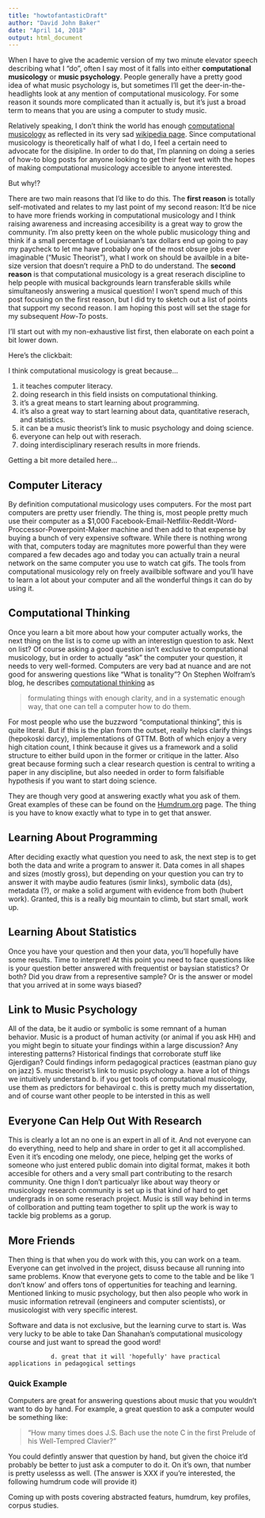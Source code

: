```yaml
---
title: "howtofantasticDraft"
author: "David John Baker"
date: "April 14, 2018"
output: html_document
---
```


When I have to give the academic version of my two minute elevator speech describing what I "do", often I  say most of it falls into either **computational musicology** or **music psychology**.
People generally have a pretty good idea of what music psychology is, but sometimes I'll get the deer-in-the-headlights look at any mention of computational musicology.
For some reason it sounds more complicated than it actually is, but it's just a broad term to means that you are using a computer to study music.

Relatively speaking, I don't think the world has enough [computational musicology](https://pushpullfork.com/computational-musicology/) as reflected in its very sad [wikipedia page](https://en.wikipedia.org/wiki/Computational_musicology).
Since computational musicology is theoretically half of what I do, I feel a certain need to advocate for the disipline.
In order to do that, I'm planning on doing a series of how-to blog posts for anyone looking to get their feet wet with the hopes of making computational musicology accesible to anyone interested.

But why!?

There are two main reasons that I'd like to do this.
The **first reason** is totally self-motivated and relates to my last point of my second reason: It'd be nice to have more friends working in computational musicology and I think raising awareness and increasing accesibility is a great way to grow the community.
I'm also pretty keen on the whole public musicology thing and think if a small percentage of Louisianan's tax dollars end up going to pay my paycheck to let me have probably one of the most obsure jobs ever imaginable ("Music Theorist"), what I work on should be availble in a bite-size version that doesn't require a PhD to do understand. 
The **second reason** is that computational musicology is a great reserach discipline to help people with musical backgrounds learn transferable skills while simultaneosly answering a musical question!
I won't spend much of this post focusing on the first reason, but I did try to sketch out a list of points that support my second reason.
I am hoping this post will set the stage for my subsequent *How-To* posts.

I'll start out with my non-exhaustive list first, then elaborate on each point a bit lower down.

Here's the clickbait:

I think computational musicology is great because...

1. it teaches computer literacy.
2. doing research in this field insists on computational thinking.
3. it's a great means to start learning about programming.
4. it's also a great way to start learning about data, quantitative reserach, and statistics.
5. it can be a music theorist's link to music psychology and doing science.
6. everyone can help out with reserach.
7. doing interdisciplinary reserach results in more friends.

Getting a bit more detailed here...

## Computer Literacy

By definition computational musicology uses computers.
For the most part computers are pretty user friendly.
The thing is, most people pretty much use their computer as a $1,000 Facebook-Email-Netfilix-Reddit-Word-Proccessor-Powerpoint-Maker machine and then add to that expense by buying a bunch of very expensive software.
While there is nothing wrong with that, computers today are magnitutes more powerful than they were compared a few decades ago and today you can actually train a neural network on the same computer you use to watch cat gifs.
The tools from computational musicology rely on freely availbible software and you'll have to learn a lot about your computer and all the wonderful things it can do by using it.

## Computational Thinking

Once you learn a bit more about how your computer actually works, the next thing on the list is to come up with an interestign question to ask. Next on list?
Of course asking a good question isn't exclusive to computational musicology, but in order to actually "ask" the computer your question, it needs to very well-formed. 
Computers are very bad at nuance and are not good for answering questions like "What is tonality"?
On Stephen Wolfram's blog, he describes [computational thinking](http://blog.stephenwolfram.com/2016/09/how-to-teach-computational-thinking/) as 

> formulating things with enough clarity, and in a systematic enough way, that one can tell a computer how to do them. 

For most people who use the buzzword "computational thinking", this is quite literal.
But if this is the plan from the outset, really helps clarify things (hepokoski darcy), implementations of GTTM. 
Both of which enjoy a very high citation count, I think because it gives us a framework and a solid structure to either build upon in the former or critique in the latter. 
Also great because forming such a clear research question is central to writing a paper in any discipline, but also needed in order to form falsifiable hypothesis if you want to start doing science.

They are though very good at answering exactly what you ask of them.
Great examples of these can be found on the [Humdrum.org](http://www.humdrum.org/guide/ch01/) page.
The thing is you have to know exactly what to type in to get that answer.

## Learning About Programming

After deciding exactly what question you need to ask, the next step is to get both the data and write a program to answer it.
Data comes in all shapes and sizes (mostly gross), but depending on your question you can try to answer it with maybe audio features (ismir links), symbolic data (ds), metadata (?), or make a solid argument with evidence from both (hubert work).
Granted, this is a really big mountain to climb, but start small, work up.

## Learning About Statistics

Once you have your question and then your data, you'll hopefully have some results.
Time to interpret!
At this point you need to face questions like is your question better answered with frequentist or baysian statistics?
Or both?
Did you draw from a representive sample?
Or is the answer or model that you arrived at in some ways biased?

## Link to Music Psychology

All of the data, be it audio or symbolic is some remnant of a human behavior.
Music is a product of human activity (or animal if you ask HH) and you might begin to situate your findings within a large discussion?
Any interesting patterns? 
Historical findings that corroborate stuff like Gjerdigan?
Could findings inform pedagogical practices (eastman piano guy on jazz)
5. music theorist's link to music psychology
                a. have a lot of things we intuitively understand 
                b. if you get tools of computational musicology, use them as predictors for behaviroal 
                c. this is pretty much my dissertation, and of course want other people to be intersted in this as well 
 
## Everyone Can Help Out With Research

This is clearly a lot an no one is an expert in all of it.
And not everyone can do everything, need to help and share in order to get it all accomplished.
Even it it's encoding one melody, one piece, helping get the works of someone who just entered public domain into digital format, makes it both accesible for others and a very small part contributing to the resarch community.
One thign I don't particualyr like about way theory or musicology research community is set up is that kind of hard to get undergrads in on some reserach project.
Music is still way behind in terms of collboration and putting team together to split up the work is way to tackle big problems as a gorup.

## More Friends

Then thing is that when you do work with this, you can work on a team.
Everyone can get involved in the project, disuss because all running into same problems.
Know that everyone gets to come to the table and be like 'I don't know' and offers tons of oppertunities for teaching and learning.
Mentioned linking to music psychology, but then also people who work in music information retrevail (engineers and computer scientists), or musicologist with very specific interest. 

Software and data is not exclusive, but the learning curve to start is.
Was very lucky to be able to take Dan Shanahan's computational musicology course and just want to spread the good word!


                d. great that it will 'hopefully' have practical applications in pedagogical settings

### Quick Example

Computers are great for answering questions about music that you wouldn't want to do by hand.
For example, a great question to ask a computer would be something like:

> "How many times does J.S. Bach use the note C in the first Prelude of his Well-Tempred Clavier?"

You could defintly answer that question by hand, but given the choice it'd probably be better to just ask a computer to do it.
On it's own, that number is pretty uselesss as well. 
(The answer is XXX if you're interested, the following humdrum code will provide it)

Coming up with posts covering abstracted featurs, humdrum, key profiles, corpus studies.

